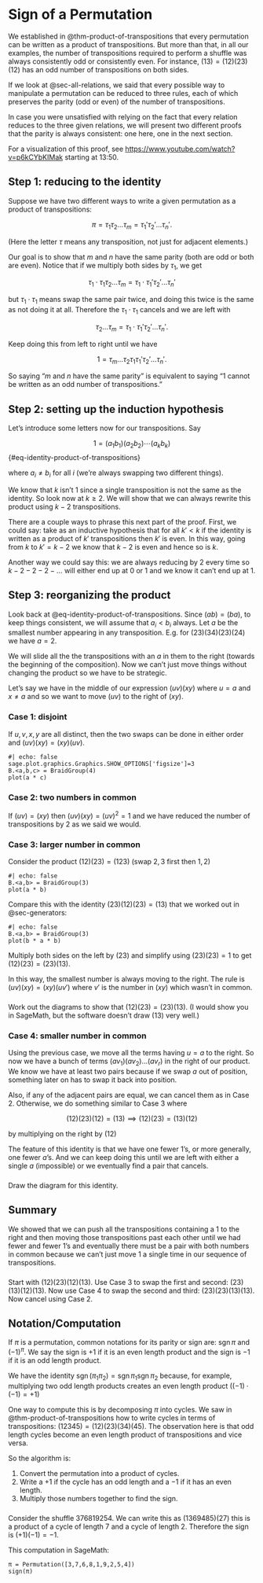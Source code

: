 # Sign of a Permutation {#sec-sign}

We established in @thm-product-of-transpositions that every permutation can be written as a product of transpositions. But more than that, in all our examples, the number of transpositions required to perform a shuffle was always consistently odd or consistently even. For instance, $(13) = (12)(23)(12)$ has an odd number of transpositions on both sides.

If we look at @sec-all-relations, we said that every possible way to manipulate a permutation can be reduced to three rules, each of which preserves the parity (odd or even) of the number of transpositions.

In case you were unsatisfied with relying on the fact that every relation reduces to the three given relations, we will present two different proofs that the parity is always consistent: one here, one in the next section.

For a visualization of this proof, see [https://www.youtube.com/watch?v=p6kCYbKIMak](https://www.youtube.com/watch?v=p6kCYbKIMak) starting at 13:50.

## Step 1: reducing to the identity

Suppose we have two different ways to write a given permutation as a product of transpositions:

$$
\pi = \tau_1 \tau_2 \dots \tau_m = \tau_1' \tau_2' \dots \tau_n'.
$$

(Here the letter $\tau$ means any transposition, not just for adjacent elements.)

Our goal is to show that $m$ and $n$ have the same parity (both are odd or both are even). Notice that if we multiply both sides by $\tau_1$, we get

$$
\tau_1 \cdot \tau_1 \tau_2 \dots \tau_m = \tau_1 \cdot \tau_1' \tau_2' \dots \tau_n'
$$

but $\tau_1 \cdot \tau_1$ means swap the same pair twice, and doing this twice is the same as not doing it at all. Therefore the $\tau_1 \cdot \tau_1$ cancels and we are left with

$$
\tau_2 \dots \tau_m = \tau_1 \cdot \tau_1' \tau_2' \dots \tau_n'.
$$

Keep doing this from left to right until we have

$$
1 = \tau_m \dots \tau_2 \tau_1 \tau_1' \tau_2' \dots \tau_n'.
$$

So saying "$m$ and $n$ have the same parity" is equivalent to saying "$1$ cannot be written as an odd number of transpositions."

## Step 2: setting up the induction hypothesis

Let's introduce some letters now for our transpositions. Say

$$
1 = (a_1b_1)(a_2b_2) \cdots (a_kb_k)
$$ {#eq-identity-product-of-transpositions}

where $a_i \neq b_i$ for all $i$ (we're always swapping two different things).

We know that $k$ isn't $1$ since a single transposition is not the same as the identity. So look now at $k \ge 2$. We will show that we can always rewrite this product using $k - 2$ transpositions.

There are a couple ways to phrase this next part of the proof. First, we could say: take as an inductive hypothesis that for all $k' < k$ if the identity is written as a product of $k'$ transpositions then $k'$ is even. In this way, going from $k$ to $k' = k - 2$ we know that $k - 2$ is even and hence so is $k$.

Another way we could say this: we are always reducing by $2$ every time so $k - 2 - 2 - 2 - \dots$ will either end up at $0$ or $1$ and we know it can't end up at $1$.

## Step 3: reorganizing the product

Look back at @eq-identity-product-of-transpositions. Since $(ab) = (ba)$, to keep things consistent, we will assume that $a_i < b_i$ always. Let $a$ be the smallest number appearing in any transposition. E.g. for $(23)(34)(23)(24)$ we have $a = 2$.

We will slide all the the transpositions with an $a$ in them to the right (towards the beginning of the composition). Now we can't just move things without changing the product so we have to be strategic.

Let's say we have in the middle of our expression $(uv)(xy)$ where $u = a$ and $x \neq a$ and so we want to move $(uv)$ to the right of $(xy)$.

### Case 1: disjoint

If $u, v, x, y$ are all distinct, then the two swaps can be done in either order and $(uv)(xy) = (xy)(uv)$.

```sage
#| echo: false
sage.plot.graphics.Graphics.SHOW_OPTIONS['figsize']=3
B.<a,b,c> = BraidGroup(4)
plot(a * c)
```

### Case 2: two numbers in common

If $(uv) = (xy)$ then $(uv)(xy) = (uv)^2 = 1$ and we have reduced the number of transpositions by $2$ as we said we would.

### Case 3: larger number in common

Consider the product $(12)(23) = (123)$ (swap $2,3$ first then $1,2$)

```sage
#| echo: false
B.<a,b> = BraidGroup(3)
plot(a * b)
```

Compare this with the identity $(23)(12)(23) = (13)$ that we worked out in @sec-generators:

```sage
#| echo: false
B.<a,b> = BraidGroup(3)
plot(b * a * b)
```

Multiply both sides on the left by $(23)$ and simplify using $(23)(23) = 1$ to get $(12)(23) = (23)(13)$.

In this way, the smallest number is always moving to the right. The rule is $(uv)(xy) = (xy)(uv')$ where $v'$ is the number in $(xy)$ which wasn't in common.

::: {#exr-diagram-for-swap}
###
Work out the diagrams to show that $(12)(23) = (23)(13)$. (I would show you in SageMath, but the software doesn't draw $(13)$ very well.)
:::

### Case 4: smaller number in common

Using the previous case, we move all the terms having $u = a$ to the right. So now we have a bunch of terms $(av_1)(av_2) \dots (av_r)$ in the right of our product. We know we have at least two pairs because if we swap $a$ out of position, something later on has to swap it back into position.

Also, if any of the adjacent pairs are equal, we can cancel them as in Case 2. Otherwise, we do something similar to Case 3 where

$$
(12)(23)(12) = (13) \implies (12)(23) = (13)(12)
$$

by multiplying on the right by $(12)$

The feature of this identity is that we have one fewer $1$'s, or more generally, one fewer $a$'s. And we can keep doing this until we are left with either a single $a$ (impossible) or we eventually find a pair that cancels.

::: {#exr-diagram-for-swap}
###
Draw the diagram for this identity.
:::

## Summary

We showed that we can push all the transpositions containing a $1$ to the right and then moving those transpositions past each other until we had fewer and fewer $1$'s and eventually there must be a pair with both numbers in common because we can't just move $1$ a single time in our sequence of transpositions.

::: {#exm-reorganizing}
###
Start with $(12)(23)(12)(13)$. Use Case 3 to swap the first and second: $(23)(13)(12)(13)$. Now use Case 4 to swap the second and third: $(23)(23)(13)(13)$. Now cancel using Case 2.
:::
 
## Notation/Computation {#sec-sign-algorithm}

If $\pi$ is a permutation, common notations for its parity or sign are: $\operatorname{sgn} \pi$ and $(-1)^\pi$. We say the sign is $+1$ if it is an even length product and the sign is $-1$ if it is an odd length product.

We have the identity $\operatorname{sgn}(\pi_1 \pi_2) = \operatorname{sgn}\pi_1 \operatorname{sgn} \pi_2$ because, for example, multiplying two odd length products creates an even length product ($(-1) \cdot (-1) = +1$)

One way to compute this is by decomposing $\pi$ into cycles. We saw in @thm-product-of-transpositions how to write cycles in terms of transpositions: $(12345) = (12)(23)(34)(45)$. The observation here is that odd length cycles become an even length product of transpositions and vice versa.

So the algorithm is:

1. Convert the permutation into a product of cycles.
2. Write a $+1$ if the cycle has an odd length and a $-1$ if it has an even length.
3. Multiply those numbers together to find the sign.

:::{#exm-calculating-parity}
###
Consider the shuffle $376819254$. We can write this as $(1369485)(27)$ this is a product of a cycle of length $7$ and a cycle of length $2$. Therefore the sign is $(+1)(-1) = -1$.

This computation in SageMath:

```sage
π = Permutation([3,7,6,8,1,9,2,5,4])
sign(π)
```
:::
